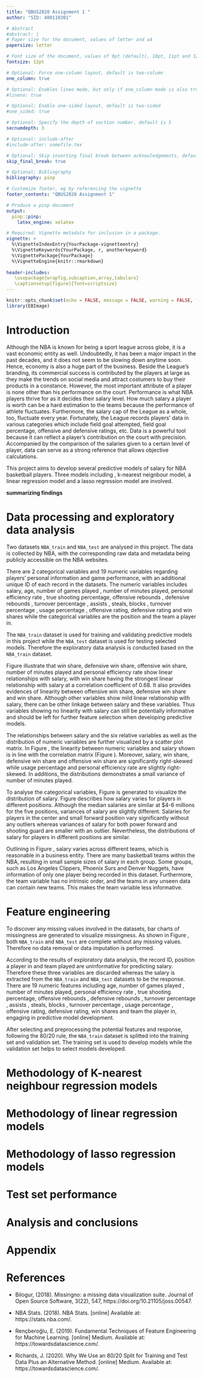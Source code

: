 ```yaml
---
title: "QBUS2820 Assignment 1 "
author: "SID: 480110301"

# Abstract
#abstract: |
# Paper size for the document, values of letter and a4
papersize: letter

# Font size of the document, values of 9pt (default), 10pt, 11pt and 12pt
fontsize: 12pt

# Optional: Force one-column layout, default is two-column
one_column: true

# Optional: Enables lineo mode, but only if one_column mode is also true
#lineno: true

# Optional: Enable one-sided layout, default is two-sided
#one_sided: true

# Optional: Specify the depth of section number, default is 5
secnumdepth: 3

# Optional: include-after
#include-after: somefile.tex

# Optional: Skip inserting final break between acknowledgements, default is false
skip_final_break: true

# Optional: Bibliography 
bibliography: pinp

# Customize footer, eg by referencing the vignette
footer_contents: "QBUS2820 Assignment 1"

# Produce a pinp document
output: 
  pinp::pinp:
    latex_engine: xelatex

# Required: Vignette metadata for inclusion in a package.
vignette: >
  %\VignetteIndexEntry{YourPackage-vignetteentry}
  %\VignetteKeywords{YourPackage, r, anotherkeyword}
  %\VignettePackage{YourPackage}
  %\VignetteEngine{knitr::rmarkdown}
  
header-includes: 
   \usepackage{wrapfig,subcaption,array,tabularx}  
   \captionsetup[figure]{font=scriptsize}
---
```


```r
knitr::opts_chunk$set(echo = FALSE, message = FALSE, warning = FALSE, fig.pos = 'H', fig.align = 'center')
library(EBImage)
```

# Introduction

Although the NBA is known for being a sport league across globe, it is a vast economic entity as well. Undoubtedly, it has been a major impact in the past decades, and it does not seem to be slowing down anytime soon. Hence, economy is also a huge part of the business. Beside the League’s branding, its commercial success is contributed by the players at large as they make the trends on social media and attract costumers to buy their products in a constance. However, the most important attribute of a player is none other than his performance on the court. Performance is what NBA players thrive for as it decides their salary level. How much salary a player is worth can be a hard estimation to the teams because the performance of athlete fluctuates. Furthermore, the salary cap of the League as a whole, too, fluctuate every year. Fortunately, the League records players’ data in various categories which include field goal attempted, field goal percentage, offensive and defensive ratings, etc. Data is a powerful tool because it can reflect a player’s contribution on the court with precision. Accompanied by the comparison of the salaries given to a certain level of player, data can serve as a strong reference that allows objective calculations. 

This project aims to develop several predictive models of salary for NBA basketball players. Three models including , k-nearest neignbour model, a linear regression model and a lasso regression model are involved. 

**summarizing findings**

# Data processing and exploratory data analysis

Two datasets `NBA_train` and `NBA_test` are analysed in this project. The data is collected by NBA, with the corresponding raw data and metadata being publicly accessible on the NBA websites. 

There are 2 categorical variables and 19 numeric variables regarding players' personal information and game performance, with an additional unique ID of each record in the datasets. The numeric variables includes salary, age, number of games played , number of minutes played, personal efficiency rate , true shooting percentage, offensive rebounds , defensive rebounds , turnover percentage , assists , steals, blocks , turnover percentage , usage percentage , offensive rating, defensive rating and win shares while the categorical variables are the position and the team a player in.

The `NBA_train` dataset is used for training and validating predictive models in this project while the `NBA_test` dataset is used for testing selected models. Therefore the exploratory data analysis is conducted based on the `NBA_train` dataset.

Figure \ref{fig:correlation} illustrate that win share, defensive win share, offensive win share, number of minutes played and personal efficiency rate show linear relationships with salary, with win share having the strongest linear relationship with salary at a correlation coefficient of 0.68. It also provides evidences of linearity between offensive win share, defensive win share and win share. Although other variables show mild linear relationship with salary, there can be other linkage between salary and these variables. Thus variables showing no linearity with salary can still be potentially informative and should be left for further feature selection when developing predictive models.

\begin{wrapfigure}{l}{0.5\textwidth}
\includegraphics[width=0.8\linewidth]{correlation.png}
\centering
\caption{Correlations between numeric variables based on correlation coefficients.}
\label{fig:correlation}
\end{wrapfigure}

The relationships between salary and the six relative variables as well as the distribution of numeric variables are further visualized by a scatter plot matrix. In Figure \ref{fig:scatter}, the linearity between numeric variables and salary shown is in line with the correlation matrix (Figure \ref{fig:correlation}). Moreover, salary, win share, defensive win share and offensive win share are significantly right-skewed while usage percentage and  personal efficiency rate are slightly right-skewed. In additions, the distributions demonstrates a small variance of number of minutes played. 

\begin{figure}
\includegraphics[width=0.8\textwidth]{scatter.png}
\centering
\caption{Distribution of numeric variables.}
\label{fig:scatter}
\end{figure}

To analyse the categorical variables, Figure \ref{fig:boxes} is generated to visualize the distribution of salary. Figure \ref{fig:position} describes how salary varies for players in different positions. Although the median salaries are similar at $4-6 millions for the five positions, variances of salary are slightly different. Salaries for players in the center and small forward position vary significantly without any outliers whereas variances of salary for both power forward and shooting guard are smaller with an outlier. Nevertheless, the distributions of salary for players in different positions are similar. 

Outlining in Figure \ref{fig:team}, salary varies across different teams, which is reasonable in a business entity. There are many basketball teams within the NBA, resulting in small sample sizes of salary in each group. Some groups, such as Los Angeles Clippers, Phoenix Surs and Denver Nuggets, have information of only one player being recorded in this dataset. Furthermore, the team variable has no intrinsic order, and the teams in any unseen data can contain new teams. This makes the team variable less informative. 

\begin{figure}[H]
\begin{subfigure}{0.5\textwidth}
\includegraphics[width=0.9\linewidth, height=5cm]{position_box.png}
\centering
\caption{Salaries for players in different positions.}
\label{fig:position}
\end{subfigure}
\begin{subfigure}{0.5\textwidth}
\includegraphics[width=0.9\linewidth, height=5cm]{team_box.png}
\centering
\caption{Salaries for players in different teams.}
\label{fig:team}
\end{subfigure}
\caption{Box plots of salaries for players in different teams and positions.}
\label{fig:boxes}
\end{figure}

# Feature engineering

To discover any missing values involved in the datasets, bar charts of missingness are generated to visualize missingness. As shown in Figure \ref{fig:missingness}, both `NBA_train` and `NBA_test` are complete without any missing values. Therefore no data removal or data imputation is performed.

\begin{figure}[H]
\begin{subfigure}{0.55\textwidth}
\includegraphics[width=0.9\linewidth, height=5cm]{nbaTrain_miss.png} 
\caption{Missingness bar chart of the `NBA train` dataset.}
\label{fig:trainMiss}
\end{subfigure}
\begin{subfigure}{0.55\textwidth}
\includegraphics[width=0.9\linewidth, height=5cm]{nbaTest_miss.png}
\caption{Missingness bar chart of the `NBA test` dataset.}
\label{fig:testMiss}
\end{subfigure}
\caption{Visualizing the missingness of two datasets used.}
\label{fig:missingness}
\end{figure}

According to the results of exploratory data analysis, the record ID, position a player in and team played are uninformative for predicting salary. Therefore these three variables are discarded whereas the salary is extracted from the `NBA_train` and `NBA_test` datasets to be the response. There are 19 numeric features including age, number of games played , number of minutes played, personal efficiency rate , true shooting percentage, offensive rebounds , defensive rebounds , turnover percentage , assists , steals, blocks , turnover percentage , usage percentage , offensive rating, defensive rating, win shares and team the player in, engaging in predictive model development.

After selecting and preprocessing the potential features and response, following the 80/20 rule, the `NBA_train` dataset is splitted into the training set and validation set. The training set is used to develop models while the validation set helps to select models developed. 

# Methodology of K-nearest neighbour regression models


# Methodology of linear regression models


\begin{figure}[H]
\begin{subfigure}{0.5\textwidth}
\includegraphics[width=0.9\linewidth, height=5cm]{knn_models.png} 
\caption{Top 5 K nearest neighbor models with the highest validation errors.}
\label{fig:subim1}
\end{subfigure}
\begin{subfigure}{0.5\textwidth}
\includegraphics[width=0.9\linewidth, height=5cm]{poly_models.png}
\caption{Top 5 polynomial linear regression models with the highest validation errors.}
\label{fig:subim2}
\end{subfigure}
\caption{Validation errors of 10 models developed.}
\end{figure}

# Methodology of lasso regression models

# Test set performance


# Analysis and conclusions

# Appendix

# References

- Bilogur, (2018). Missingno: a missing data visualization suite. Journal of Open Source Software, 3(22), 547, https://doi.org/10.21105/joss.00547.

- NBA Stats. (2018). NBA Stats. [online] Available at: https://stats.nba.com/.

- Rençberoğlu, E. (2019). Fundamental Techniques of Feature Engineering for Machine Learning. [online] Medium. Available at: https://towardsdatascience.com/.

- Richards, J. (2020). Why We Use an 80/20 Split for Training and Test Data Plus an Alternative Method. [online] Medium. Available at: https://towardsdatascience.com/.